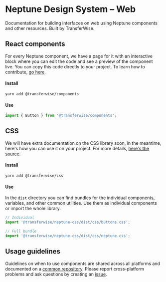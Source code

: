 
# Neptune Design System – Web

Documentation for building interfaces on web using Neptune components and other resources. Built by TransferWise.

## React components <PackageVersion version={componentPackage.version} />

For every Neptune component, we have a page for it with an interactive block where you can edit the code and see a preview of the component live. You can copy this code directly to your project. To learn how to contribute, [go here](https://github.com/transferwise/neptune-web/tree/master/packages/components).

#### Install

```
yarn add @transferwise/components
```

#### Use

```js
import { Button } from '@transferwise/components';
```

## CSS <PackageVersion version={cssPackage.version} />

We will have extra documentation on the CSS library soon, in the meantime, here's how you can use it on your project. For more details, [here's the source](https://github.com/transferwise/neptune-web/tree/master/packages/css).

#### Install

```
yarn add @transferwise/css
```

#### Use

In the `dist` directory you can find bundles for the individual components, variables, and other common utilities. Use them as individual components or import the whole library.

```js
// Individual
import '@transferwise/neptune-css/dist/css/buttons.css';

// Full bundle
import '@transferwise/neptune-css/dist/css/neptune.css';
```

## Usage guidelines

Guidelines on when to use components are shared across all platforms and documented on a [common repository](https://github.com/transferwise/neptune). Please report cross-platform problems and ask questions by creating an [issue](https://github.com/transferwise/neptune/issues).
